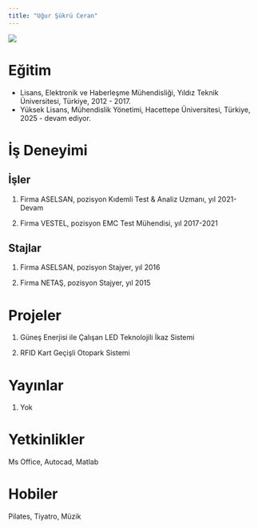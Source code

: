 ```yaml
---
title: "Uğur Şükrü Ceran"
---
```


![](images/UGUR.JPG){fig-align="center"}

# Eğitim

-   Lisans, Elektronik ve Haberleşme Mühendisliği, Yıldız Teknik Üniversitesi, Türkiye, 2012 - 2017.
-   Yüksek Lisans, Mühendislik Yönetimi, Hacettepe Üniversitesi, Türkiye, 2025 - devam ediyor.

# İş Deneyimi

## İşler

1.  Firma ASELSAN, pozisyon Kıdemli Test & Analiz Uzmanı, yıl 2021- Devam

2.  Firma VESTEL, pozisyon EMC Test Mühendisi, yıl 2017-2021

## Stajlar

1.  Firma ASELSAN, pozisyon Stajyer, yıl 2016

2.  Firma NETAŞ, pozisyon Stajyer, yıl 2015

# Projeler

1.  Güneş Enerjisi ile Çalışan LED Teknolojili İkaz Sistemi

2.  RFID Kart Geçişli Otopark Sistemi

# Yayınlar

1.  Yok

# Yetkinlikler

Ms Office, Autocad, Matlab

# Hobiler

Pilates, Tiyatro, Müzik
